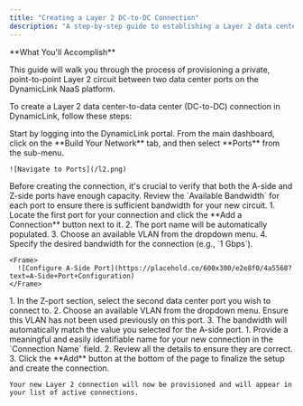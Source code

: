 ```yaml
---
title: "Creating a Layer 2 DC-to-DC Connection"
description: "A step-by-step guide to establishing a Layer 2 data center-to-data center connection on the DynamicLink platform."
---
```


<Info>
  **What You'll Accomplish**

  This guide will walk you through the process of provisioning a private, point-to-point Layer 2 circuit between two data center ports on the DynamicLink NaaS platform.
</Info>

To create a Layer 2 data center-to-data center (DC-to-DC) connection in DynamicLink, follow these steps:

<Steps>
  <Step title="Navigate to Ports">
    Start by logging into the DynamicLink portal. From the main dashboard, click on the **Build Your Network** tab, and then select **Ports** from the sub-menu.

    ![Navigate to Ports](/l2.png)
  </Step>
  <Step title="Check Port Availability">
    Before creating the connection, it's crucial to verify that both the A-side and Z-side ports have enough capacity. Review the `Available Bandwidth` for each port to ensure there is sufficient bandwidth for your new circuit.
  </Step>
  <Step title="Configure the A-Side Port">
    1. Locate the first port for your connection and click the **Add a Connection** button next to it.
    2. The port name will be automatically populated.
    3. Choose an available VLAN from the dropdown menu.
    4. Specify the desired bandwidth for the connection (e.g., `1 Gbps`).

    <Frame>
      ![Configure A-Side Port](https://placehold.co/600x300/e2e8f0/4a5568?text=A-Side+Port+Configuration)
    </Frame>
  </Step>
  <Step title="Configure the Z-Side Port">
    1. In the Z-port section, select the second data center port you wish to connect to.
    2. Choose an available VLAN from the dropdown menu. Ensure this VLAN has not been used previously on this port.
    3. The bandwidth will automatically match the value you selected for the A-side port.
  </Step>
  <Step title="Name and Finalize the Connection">
    1. Provide a meaningful and easily identifiable name for your new connection in the `Connection Name` field.
    2. Review all the details to ensure they are correct.
    3. Click the **Add** button at the bottom of the page to finalize the setup and create the connection.

    Your new Layer 2 connection will now be provisioned and will appear in your list of active connections.
  </Step>
</Steps>